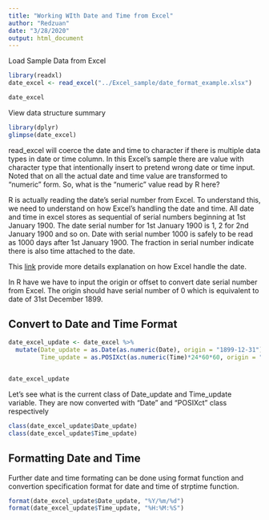 ```yaml
---
title: "Working WIth Date and Time from Excel"
author: "Redzuan"
date: "3/28/2020"
output: html_document
---
```


Load Sample Data from Excel
```r
library(readxl)
date_excel <- read_excel("../Excel_sample/date_format_example.xlsx")

date_excel

```


View data structure summary
```r
library(dplyr)
glimpse(date_excel)
```

read_excel will coerce the date and time to character if there is multiple data types in date or time column. In this Excel's sample there are value with character type that intentionally insert to pretend wrong date or time input. Noted that on all the actual date and time value are transformed to "numeric" form. So, what is the "numeric" value read by R here?

R is actually reading the date's serial number from Excel. To understand this, we need to understand on how Excel's handling the date and time. All date and time in excel stores as sequential of serial numbers beginning at 1st January 1900. The date serial number for 1st January 1900 is 1, 2 for 2nd January 1900 and so on. Date with serial number 1000 is safely to be read as 1000 days after 1st January 1900. The fraction in serial number indicate there is also time attached to the date. 


This [link](https://support.office.com/en-us/article/datevalue-function-df8b07d4-7761-4a93-bc33-b7471bbff252) provide more details explanation on how Excel handle the date. 

In R have we have to input the origin or offset to convert date serial number from Excel. The origin should have serial number of 0 which is equivalent to date of 31st December 1899. 


## Convert to Date and Time Format

```r
date_excel_update <- date_excel %>% 
  mutate(Date_update = as.Date(as.numeric(Date), origin = "1899-12-31"),
         Time_update = as.POSIXct(as.numeric(Time)*24*60*60, origin = "1899-12-31", tz="UTC"))


date_excel_update

```
Let's see what is the current class of Date_update and Time_update variable. They are now converted with "Date" and "POSIXct" class respectively
```r
class(date_excel_update$Date_update)
class(date_excel_update$Time_update)

```


## Formatting Date and Time

Further date and time formating can be done using format function and convertion specification format for date and time of strptime function. 

```r
format(date_excel_update$Date_update, "%Y/%m/%d")
format(date_excel_update$Time_update, "%H:%M:%S")

```







